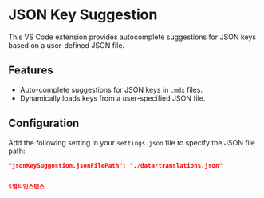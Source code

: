 # JSON Key Suggestion

This VS Code extension provides autocomplete suggestions for JSON keys based on a user-defined JSON file.

## Features

- Auto-complete suggestions for JSON keys in `.mdx` files.
- Dynamically loads keys from a user-specified JSON file.

## Configuration

Add the following setting in your `settings.json` file to specify the JSON file path:

```json
"jsonKeySuggestion.jsonFilePath": "./data/translations.json"


$멀티인스턴스